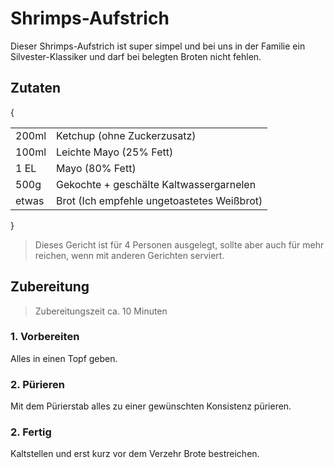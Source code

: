 # Shrimps-Aufstrich

Dieser Shrimps-Aufstrich ist super simpel und bei uns in der Familie ein Silvester-Klassiker und darf bei belegten Broten nicht fehlen.

## Zutaten

{<table>
  <tbody>
    <tr>
      <td>200ml</td>
      <td>Ketchup (ohne Zuckerzusatz)</td>
    </tr>
    <tr>
      <td>100ml</td>
      <td>Leichte Mayo (25% Fett)</td>
    </tr>
    <tr>
      <td>1 EL</td>
      <td>Mayo (80% Fett)</td>
    </tr>
    <tr>
      <td>500g</td>
      <td>Gekochte + geschälte Kaltwassergarnelen</td>
    </tr>
    <tr>
      <td>etwas</td>
      <td>Brot (Ich empfehle ungetoastetes Weißbrot)</td>
    </tr>
  </tbody>
</table>}

> Dieses Gericht ist für 4 Personen ausgelegt, sollte aber auch für mehr reichen, wenn mit anderen Gerichten serviert.

## Zubereitung

> Zubereitungszeit ca. 10 Minuten

### 1. Vorbereiten

Alles in einen Topf geben.

### 2. Pürieren
Mit dem Pürierstab alles zu einer gewünschten Konsistenz pürieren.

### 2. Fertig

Kaltstellen und erst kurz vor dem Verzehr Brote bestreichen.

